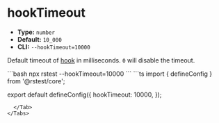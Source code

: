 # hookTimeout

- **Type:** `number`
- **Default:** `10_000`
- **CLI:** `--hookTimeout=10000`

Default timeout of [hook](/api/test-api/hooks) in milliseconds. `0` will disable the timeout.


<Tabs defaultValue='rstest.config.ts'>
  <Tab label="CLI">
  ```bash
  npx rstest --hookTimeout=10000 
  ```
  </Tab>
  <Tab label="rstest.config.ts">
```ts
import { defineConfig } from '@rstest/core';

export default defineConfig({
  hookTimeout: 10000,
});
```
  </Tab>
</Tabs>

